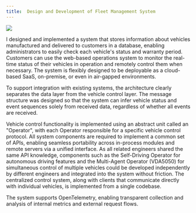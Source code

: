 ```yaml
---
title:  Design and Development of Fleet Management System
---
```


<Image src={architecture} caption="Architecture" />

I designed and implemented a system that stores information about vehicles manufactured and delivered to customers in a database, enabling administrators to easily check each vehicle's status and warranty period.
Customers can use the web-based operations system to monitor the real-time status of their vehicles in operation and remotely control them when necessary.
The system is flexibly designed to be deployable as a cloud-based SaaS, on-premise, or even in air-gapped environments.

To support integration with existing systems, the architecture clearly separates the data layer from the vehicle control layer.
The message structure was designed so that the system can infer vehicle status and event sequences solely from received data, regardless of whether all events are received.

Vehicle control functionality is implemented using an abstract unit called an "Operator", with each Operator responsible for a specific vehicle control protocol.
All system components are required to implement a common set of APIs, enabling seamless portability across in-process modules and remote servers via a unified interface.
As all related engineers shared the same API knowledge, components such as the Self-Driving Operator for autonomous driving features and the Multi-Agent Operator (VDA5050) for simultaneous control of multiple vehicles could be developed independently by different engineers and integrated into the system without friction.
The centralized control system, along with clients that communicate directly with individual vehicles, is implemented from a single codebase.

The system supports OpenTelemetry, enabling transparent collection and analysis of internal metrics and external request flows.
